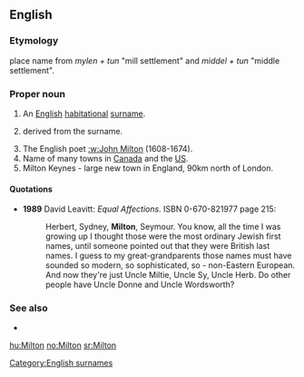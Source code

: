 ==English==

===Etymology===
{{OE.}} place name from ''mylen + tun'' "mill settlement" and ''middel + tun'' "middle settlement".

===Proper noun===
{{infl|en|proper noun}}

# An [[English]] [[habitational]] [[surname]].
# {{given name|male}} derived from the surname.
# The English poet [[:w:John Milton]] (1608-1674).
# Name of many towns in [[Canada]] and the [[US]].
# Milton Keynes - large new town in England, 90km north of London.

====Quotations====
*'''1989''' David Leavitt: ''Equal Affections''. ISBN 0-670-821977 page 215:
*:Herbert, Sydney, '''Milton''', Seymour. You know, all the time I was growing up I thought those were the most ordinary Jewish first names, until someone pointed out that they were British last names. I guess to my great-grandparents those names must have sounded so modern, so sophisticated, so - non-Eastern European. And now they're just Uncle Miltie, Uncle Sy, Uncle Herb. Do other people have Uncle Donne and Uncle Wordsworth?

===See also===
* {{pedialite}}

[[Category:English surnames]]

[[hu:Milton]]
[[no:Milton]]
[[sr:Milton]]